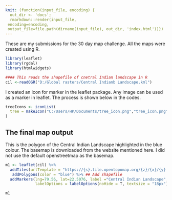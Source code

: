 ```yaml
---
knit: (function(input_file, encoding) {
  out_dir <- 'docs';
  rmarkdown::render(input_file,
 encoding=encoding,
 output_file=file.path(dirname(input_file), out_dir, 'index.html'))})
---
```


These are my submissions for the 30 day map challenge. All the maps were created using R.

```r
library(leaflet)
library(rgdal)
library(htmlwidgets)
```

```r
#### This reads the shapefile of cnetral Indian landscape in R 
cil <-readOGR("D:/Global rasters/Central Indianb Landscape.kml")
```

I created an icon for marker in the leaflet package. Any image can be used as a marker in leaflet. The process is shown below in the codes.
```r
treeIcons <- iconList(
  tree = makeIcon("C:/Users/HP/Documents/tree_icon.png","tree_icon.png", 64, 64)
)
```

## The final map output

This is the polygon of the Central Indian Landscape highlighted in the blue colour. The basemap is downloaded from the website mentioned here. I did not use the default openstreetmap as the basemap.

```r
m1 <- leaflet(cil) %>%
  addTiles(urlTemplate = "https://{s}.tile.opentopomap.org/{z}/{x}/{y}.png") %>%  ##Add  map tiles
   addPolygons(color = "blue") %>% ## Add shapefile
  addMarkers(lng=79.56, lat=22.5076, label ="Central Indian Landscape", icon = treeIcons,
             labelOptions = labelOptions(noHide = T, textsize = "18px"))

m1
```

